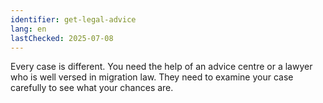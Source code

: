 ```yaml
---
identifier: get-legal-advice
lang: en
lastChecked: 2025-07-08
---
```


Every case is different. You need the help of an <InternalShortLink identifier="contacts">advice centre</InternalShortLink> or a lawyer who is well versed in migration law. They need to examine your case carefully to see what your chances are.
